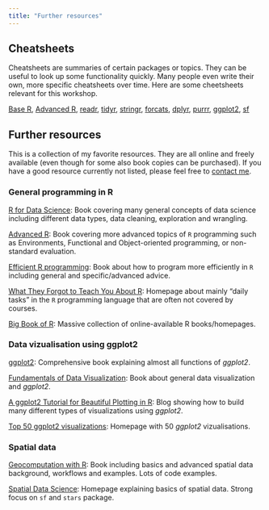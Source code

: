 ```yaml
---
title: "Further resources"
---
```


## Cheatsheets
Cheatsheets are summaries of certain packages or topics. They can be useful to look up some functionality quickly. Many people even write their own, more specific cheatsheets over time. Here are some cheetsheets relevant for this workshop.

[Base R](cheatsheets/base-r.pdf), [Advanced R](cheatsheets/advanced-r.pdf), [readr](cheatsheets/readr.pdf), [tidyr](cheatsheets/tidyr.pdf), [stringr](cheatsheets/stringr.pdf), [forcats](cheatsheets/forcats.pdf), [dplyr](cheatsheets/dplyr.pdf), [purrr](cheatsheets/purrr.pdf), [ggplot2](cheatsheets/ggplot2.pdf), [sf](cheatsheets/sf.pdf)

## Further resources

This is a collection of my favorite resources. They are all online and freely available (even though for some also book copies can be purchased). If you have a good resource currently not listed, please feel free to [contact me](mailto:mhessel@umich.edu).

### General programming in R
[R for Data Science](https://r4ds.had.co.nz): Book covering many general concepts of data science including different data types, data cleaning, exploration and wrangling.

[Advanced R](https://adv-r.hadley.nz): Book covering more advanced topics of `R` programming such as Environments, Functional and Object-oriented programming, or non-standard evaluation.

[Efficient R programming](https://csgillespie.github.io/efficientR/): Book about how to program more efficiently in `R` including general and specific/advanced advice.

[What They Forgot to Teach You About R](https://rstats.wtf/index.html): Homepage about mainly "daily tasks" in the `R` programming language that are often not covered by courses.

[Big Book of R](https://www.bigbookofr.com/index.html): Massive collection of online-available R books/homepages.

### Data vizualisation using ggplot2

[ggplot2](https://ggplot2-book.org/index.html): Comprehensive book explaining almost all functions of _ggplot2_.

[Fundamentals of Data Visualization](https://clauswilke.com/dataviz/): Book about general data visualization and _ggplot2_.

[A ggplot2 Tutorial for Beautiful Plotting in R](https://www.cedricscherer.com/2019/08/05/a-ggplot2-tutorial-for-beautiful-plotting-in-r/): Blog showing how to build many different types of visualizations using _ggplot2_.

[Top 50 ggplot2 visualizations](http://r-statistics.co/Top50-Ggplot2-Visualizations-MasterList-R-Code.html): Homepage with 50 _ggplot2_ vizualisations. 

### Spatial data

[Geocomputation with R](https://geocompr.robinlovelace.net/index.html): Book including basics and advanced spatial data background, workflows and examples. Lots of code examples.

[Spatial Data Science](https://keen-swartz-3146c4.netlify.app): Homepage explaining basics of spatial data. Strong focus on `sf` and `stars` package.
